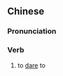 ==Chinese==
{{zh-forms}}

===Pronunciation===
{{zh-pron
|m=jìnggǎn
|cat=v
}}

===Verb===
{{zh-verb}}

# to [[dare]] to